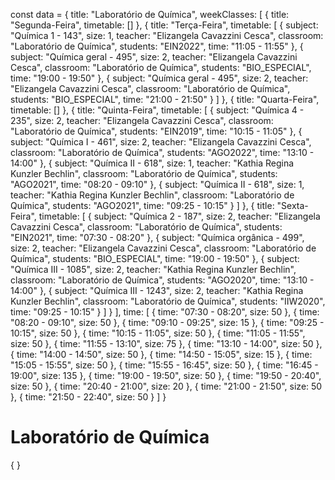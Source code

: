 const data = {
  title: "Laboratório de Química",
  weekClasses: [
    {
      title: "Segunda-Feira",
      timetable: []
    },
    {
      title: "Terça-Feira",
      timetable: [
        {
          subject: "Química 1 - 143",
          size: 1,
          teacher: "Elizangela Cavazzini Cesca",
          classroom: "Laboratório de Química",
          students: "EIN2022",
          time: "11:05 - 11:55"
        },
        {
          subject: "Química geral - 495",
          size: 2,
          teacher: "Elizangela Cavazzini Cesca",
          classroom: "Laboratório de Química",
          students: "BIO_ESPECIAL",
          time: "19:00 - 19:50"
        },
        {
          subject: "Química geral - 495",
          size: 2,
          teacher: "Elizangela Cavazzini Cesca",
          classroom: "Laboratório de Química",
          students: "BIO_ESPECIAL",
          time: "21:00 - 21:50"
        }
      ]
    },
    {
      title: "Quarta-Feira",
      timetable: []
    },
    {
      title: "Quinta-Feira",
      timetable: [
        {
          subject: "Química 4 - 235",
          size: 2,
          teacher: "Elizangela Cavazzini Cesca",
          classroom: "Laboratório de Química",
          students: "EIN2019",
          time: "10:15 - 11:05"
        },
        {
          subject: "Química I - 461",
          size: 2,
          teacher: "Elizangela Cavazzini Cesca",
          classroom: "Laboratório de Química",
          students: "AGO2022",
          time: "13:10 - 14:00"
        },
        {
          subject: "Química II - 618",
          size: 1,
          teacher: "Kathia Regina Kunzler Bechlin",
          classroom: "Laboratório de Química",
          students: "AGO2021",
          time: "08:20 - 09:10"
        },
        {
          subject: "Química II - 618",
          size: 1,
          teacher: "Kathia Regina Kunzler Bechlin",
          classroom: "Laboratório de Química",
          students: "AGO2021",
          time: "09:25 - 10:15"
        }
      ]
    },
    {
      title: "Sexta-Feira",
      timetable: [
        {
          subject: "Química 2 - 187",
          size: 2,
          teacher: "Elizangela Cavazzini Cesca",
          classroom: "Laboratório de Química",
          students: "EIN2021",
          time: "07:30 - 08:20"
        },
        {
          subject: "Química orgânica - 499",
          size: 2,
          teacher: "Elizangela Cavazzini Cesca",
          classroom: "Laboratório de Química",
          students: "BIO_ESPECIAL",
          time: "19:00 - 19:50"
        },
        {
          subject: "Química III - 1085",
          size: 2,
          teacher: "Kathia Regina Kunzler Bechlin",
          classroom: "Laboratório de Química",
          students: "AGO2020",
          time: "13:10 - 14:00"
        },
        {
          subject: "Química III - 1243",
          size: 2,
          teacher: "Kathia Regina Kunzler Bechlin",
          classroom: "Laboratório de Química",
          students: "IIW2020",
          time: "09:25 - 10:15"
        }
      ]
    }
  ],
  time: [
    {
      time: "07:30 - 08:20",
      size: 50
    },
    {
      time: "08:20 - 09:10",
      size: 50
    },
    {
      time: "09:10 - 09:25",
      size: 15
    },
    {
      time: "09:25 - 10:15",
      size: 50
    },
    {
      time: "10:15 - 11:05",
      size: 50
    },
    {
      time: "11:05 - 11:55",
      size: 50
    },
    {
      time: "11:55 - 13:10",
      size: 75
    },
    {
      time: "13:10 - 14:00",
      size: 50
    },
    {
      time: "14:00 - 14:50",
      size: 50
    },
    {
      time: "14:50 - 15:05",
      size: 15
    },
    {
      time: "15:05 - 15:55",
      size: 50
    },
    {
      time: "15:55 - 16:45",
      size: 50
    },
    {
      time: "16:45 - 19:00",
      size: 135
    },
    {
      time: "19:00 - 19:50",
      size: 50
    },
    {
      time: "19:50 - 20:40",
      size: 50
    },
    {
      time: "20:40 - 21:00",
      size: 20
    },
    {
      time: "21:00 - 21:50",
      size: 50
    },
    {
      time: "21:50 - 22:40",
      size: 50
    }
  ]
}

# Laboratório de Química

<div>
    {
        <Grid
            title={data.title} 
            weekClasses={data.weekClasses} 
            time={data.time}
        />
    }
</div>